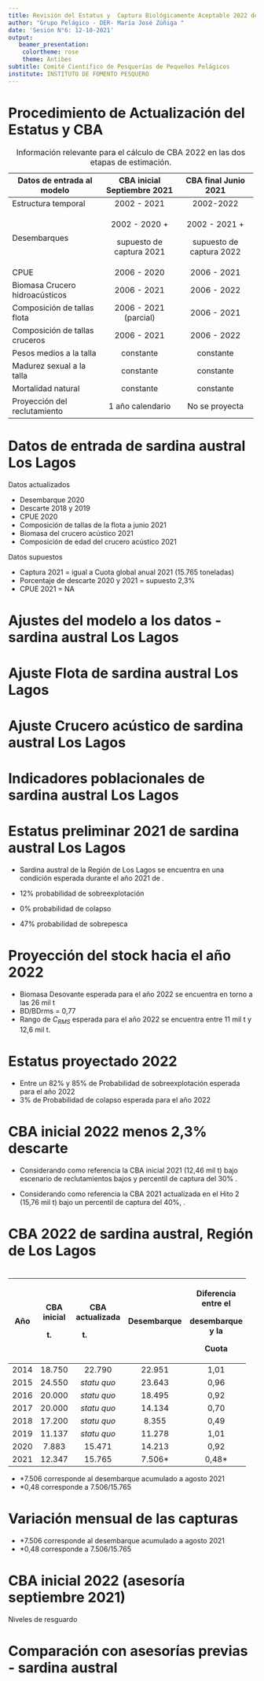 ```yaml
---
title: Revisión del Estatus y  Captura Biológicamente Aceptable 2022 de sardina austral de la Región de Los Lagos
author: "Grupo Pelágico - DER- María José Zúñiga "
date: 'Sesión N°6: 12-10-2021'
output:
   beamer_presentation:
    colortheme: rose
    theme: Antibes
subtitle: Comité Científico de Pesquerías de Pequeños Pelágicos
institute: INSTITUTO DE FOMENTO PESQUERO
---
```


# Procedimiento de Actualización del Estatus y CBA

\tiny


+--------------------------------+--------------------------+--------------------------+
| Datos de entrada al modelo     | CBA inicial              | CBA final                |
|                                | Septiembre 2021          | Junio 2021               |
+================================+:========================:+:========================:+
| Estructura temporal            | 2002 - 2021              | 2002-2022                |
+--------------------------------+--------------------------+--------------------------+
| Desembarques                   | 2002 - 2020 +            | 2002 - 2021 +            |
|                                |                          |                          |
|                                | supuesto de captura 2021 | supuesto de captura 2022 |
+--------------------------------+--------------------------+--------------------------+
| CPUE                           | 2006 - 2020              | 2006 - 2021              |
+--------------------------------+--------------------------+--------------------------+
| Biomasa Crucero hidroacústicos | 2006 - 2021              | 2006 - 2022              |
+--------------------------------+--------------------------+--------------------------+
| Composición de tallas flota    | 2006 - 2021 (parcial)    | 2006 - 2021              |
+--------------------------------+--------------------------+--------------------------+
| Composición de tallas cruceros | 2006 - 2021              | 2006 - 2022              |
+--------------------------------+--------------------------+--------------------------+
| Pesos medios a la talla        | constante                | constante                |
+--------------------------------+--------------------------+--------------------------+
| Madurez sexual a la talla      | constante                | constante                |
+--------------------------------+--------------------------+--------------------------+
| Mortalidad natural             | constante                | constante                |
+--------------------------------+--------------------------+--------------------------+
| Proyección del reclutamiento   | 1 año calendario         | No se proyecta           |
+--------------------------------+--------------------------+--------------------------+

: \label{Tab1} Información relevante para el cálculo de CBA 2022 en las dos etapas de estimación.

# Datos de entrada de sardina austral Los Lagos

Datos actualizados

-   Desembarque 2020
-   Descarte 2018 y 2019
-   CPUE 2020
-   Composición de tallas de la flota a junio 2021
-   Biomasa del crucero acústico 2021
-   Composición de edad del crucero acústico 2021

Datos supuestos

-   Captura 2021 = igual a Cuota global anual 2021 (15.765 toneladas)
-   Porcentaje de descarte 2020 y 2021 = supuesto 2,3%
-   CPUE 2021 = NA



# Ajustes del modelo a los datos - sardina austral Los Lagos

```{=tex}
\begin{center}
\includegraphics[width=0.55\textwidth]{Figuras/Fig19-1.pdf}
\end{center}
```
# Ajuste Flota de sardina austral Los Lagos

```{=tex}
\begin{center}

\includegraphics[width=0.6\textwidth]{Figuras/Fig21-1.pdf}

\end{center}
```
# Ajuste Crucero acústico de sardina austral Los Lagos

```{=tex}
\begin{center}

\includegraphics[width=0.65\textwidth]{Figuras/Fig22-1.pdf}

\end{center}
```
# Indicadores poblacionales de sardina austral Los Lagos

```{=tex}
\begin{center}
\includegraphics[width=0.9\textwidth]{Figuras/Fig27-1.pdf}
\end{center}
```

# Estatus preliminar 2021 de sardina austral Los Lagos

```{=tex}
\begin{center}
\includegraphics[width=0.65\textwidth]{Figuras/Fig31-1.pdf}
\end{center}
```

- Sardina austral de la Región de Los Lagos se encuentra en una condición esperada durante el año 2021 de \textbf{Plenaexplotación}.

- 12\% probabilidad de sobreexplotación
- 0\% probabilidad de colapso
- 47\% probabilidad de sobrepesca

# Proyección del stock hacia el año 2022


```{=tex}
\begin{figure}[htb!]
\centering
\includegraphics[width=0.6\textwidth]{Figuras/Fig34a-1.pdf}
\end{figure}
```

\scriptsize

- Biomasa Desovante esperada para el año 2022 se encuentra en torno a las  26 mil t 
- BD/BDrms = 0,77
- Rango de $C_{RMS}$ esperada para el año 2022 se encuentra entre 11 mil t y 12,6 mil t.

# Estatus proyectado 2022


```{=tex}
\begin{figure}[htb!]
\centering
\includegraphics[width=0.32\textwidth]{Figuras/Fig31EstatusProyectado-1.pdf}
\includegraphics[width=0.32\textwidth]{Figuras/Fig31EstatusProyectado-2.pdf}
\includegraphics[width=0.32\textwidth]{Figuras/Fig31EstatusProyectado-3.pdf}
\end{figure}
```

\scriptsize

- Entre un 82\% y 85\% de Probabilidad de sobreexplotación esperada para el año 2022
- 3\% de Probabilidad de colapso esperada para el año 2022 


\normalsize



# CBA inicial 2022 menos 2,3\% descarte


```{=tex}
\begin{table}[h!]
 \small
    \centering
    \resizebox{6cm}{!} {
    \begin{tabular}{lccc}
    \hline
  Percentiles   & \multicolumn{3}{c}{Escenarios de reclutamiento} \\
  de $C_{RMS}$  & $R_{medio}$ & $R_{alto}$  & $R_{bajo}$ \\ \hline 
  10\%          & 7.521       & 8.549       & 7.170 \\
  20\%          & 8.759       & 9.847       & 8.391 \\
  30\%          & 9.651       & 10.783      & 9.271 \\
  40\%          & 10.413      & 11.583      & 10.023 \\
  50\%          & 11.126      & 12.331      & 10.726 \\ \hline
  \end{tabular}}
        \end{table}
```

\footnotesize
- Considerando como referencia la CBA inicial 2021 (12,46 mil t) bajo escenario de reclutamientos bajos y percentil de captura del 30\%  \textbf{la CBA inicial 2022 (9,3 mil t) disminuye un 26\%}.

- Considerando como referencia la CBA 2021 actualizada en el Hito 2 (15,76 mil t) bajo un percentil de captura del 40\%, \textbf{la CBA inicial 2022 (10 mil t) disminuye un 36\%}.


# CBA 2022 de sardina austral, Región de Los Lagos


```{=tex}
\begin{figure}[htb!]
\centering
\includegraphics[width=0.65\textwidth]{Figuras/Fig27_CBA-1.pdf}
\end{figure}
```




# 
\small

+------+-------------+-----------------+-------------+---------------------+
| Año  | CBA inicial | CBA actualizada | Desembarque | Diferencia entre el |
|      |             |                 |             |                     |
|      | (t)         | (t)             |             | desembarque y la    |
|      |             |                 |             |                     |
|      |             |                 |             | Cuota               |
+======+:===========:+:===============:+:===========:+:===================:+
| 2014 | 18.750      | 22.790          | 22.951      | 1,01                |
+------+-------------+-----------------+-------------+---------------------+
| 2015 | 24.550      | *statu quo*     | 23.643      | 0,96                |
+------+-------------+-----------------+-------------+---------------------+
| 2016 | 20.000      | *statu quo*     | 18.495      | 0,92                |
+------+-------------+-----------------+-------------+---------------------+
| 2017 | 20.000      | *statu quo*     | 14.134      | 0,70                |
+------+-------------+-----------------+-------------+---------------------+
| 2018 | 17.200      | *statu quo*     | 8.355       | 0,49                |
+------+-------------+-----------------+-------------+---------------------+
| 2019 | 11.137      | *statu quo*     | 11.278      | 1,01                |
+------+-------------+-----------------+-------------+---------------------+
| 2020 | 7.883       | 15.471          | 14.213      | 0,92                |
+------+-------------+-----------------+-------------+---------------------+
| 2021 | 12.347      | 15.765          |  7.506*     | 0,48*               |
+------+-------------+-----------------+-------------+---------------------+

\footnotesize
+ \*7.506 corresponde al desembarque acumulado a agosto 2021
+ \*0,48 corresponde a 7.506/15.765


# Variación mensual de las capturas


```{=tex}
\begin{figure}[htb!]
\centering
\includegraphics[width=0.7\textwidth]{Figuras/Fig9-1.pdf}
\end{figure}
```

\footnotesize
+ \*7.506 corresponde al desembarque acumulado a agosto 2021
+ \*0,48 corresponde a 7.506/15.765

# CBA inicial 2022 (asesoría septiembre 2021)


```{=tex}
\begin{table}[h!]
 \small
    \centering
    \resizebox{5cm}{!} {
    \begin{tabular}{lccc}
    \hline
  Percentiles   & \multicolumn{3}{c}{Escenarios de reclutamiento} \\
  de $C_{RMS}$  & $R_{medio}$ & $R_{alto}$  & $R_{bajo}$ \\ \hline 
  10\%          & 7.698       & 8.750       & 7.338 \\
  20\%          & 8.965       & 10.079      & 8.588 \\
  30\%          & 9.878       & 11.037      & 9.489 \\
  40\%          & 10.659      & 11.856      & 10.259 \\
  50\%          & 11.388      & 12.621      & 10.979 \\ \hline
  \end{tabular}}
        \end{table}
```

\centering Niveles de resguardo

```{=tex}
\begin{table}[h!]
 \small
    \centering
    \resizebox{5cm}{!} {
    \begin{tabular}{lccc}
    \hline
  Percentiles   & \multicolumn{3}{c}{Escenarios de reclutamiento} \\
  de $C_{RMS}$  & $R_{medio}$ & $R_{alto}$  & $R_{bajo}$ \\ \hline 
  10\%          & 0,32        & 0,31        & 0,33 \\
  20\%          & 0,21        & 0,20        & 0,22 \\
  30\%          & 0,13        & 0,13        & 0,14 \\
  40\%          & 0,06        & 0,06        & 0,07 \\
  50\%          & 0,00        & 0,00        & 0,00 \\ \hline
  \end{tabular}}
        \end{table}
```

# Comparación con asesorías previas - sardina austral

```{=tex}
\begin{figure}[htb!]
\centering
\includegraphics[width=0.6\textwidth]{Figuras/Fig24_comparaAsesorias-1.pdf}
\label{Fig33}
\end{figure}
```